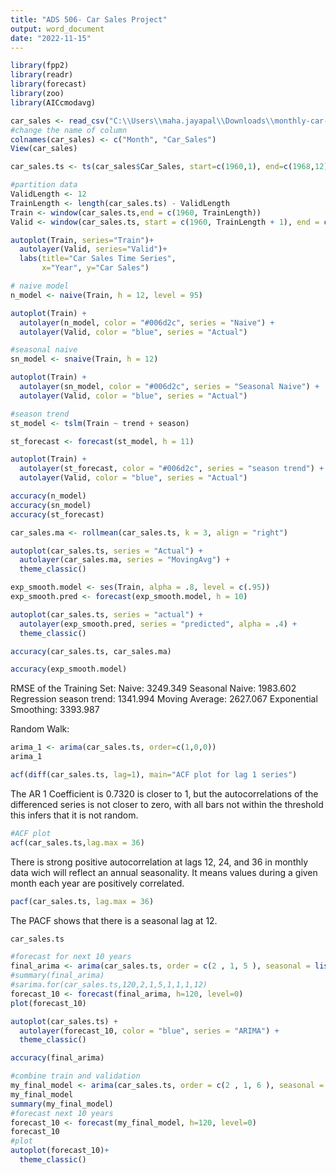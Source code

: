 ```yaml
---
title: "ADS 506- Car Sales Project"
output: word_document
date: "2022-11-15"
---
```


```r
library(fpp2)
library(readr)
library(forecast)
library(zoo)
library(AICcmodavg)
```
```r
car_sales <- read_csv("C:\\Users\\maha.jayapal\\Downloads\\monthly-car-sales.csv",show_col_types = FALSE)
#change the name of column
colnames(car_sales) <- c("Month", "Car_Sales")
View(car_sales)
```

```r
car_sales.ts <- ts(car_sales$Car_Sales, start=c(1960,1), end=c(1968,12), frequency=12)
```
```r
#partition data
ValidLength <- 12
TrainLength <- length(car_sales.ts) - ValidLength
Train <- window(car_sales.ts,end = c(1960, TrainLength))
Valid <- window(car_sales.ts, start = c(1960, TrainLength + 1), end = c(1980, TrainLength + ValidLength))
```

  
```r
autoplot(Train, series="Train")+
  autolayer(Valid, series="Valid")+
  labs(title="Car Sales Time Series",
       x="Year", y="Car Sales")

```
```r
# naive model
n_model <- naive(Train, h = 12, level = 95)

autoplot(Train) +
  autolayer(n_model, color = "#006d2c", series = "Naive") +
  autolayer(Valid, color = "blue", series = "Actual")

```
```r
#seasonal naive
sn_model <- snaive(Train, h = 12)

autoplot(Train) +
  autolayer(sn_model, color = "#006d2c", series = "Seasonal Naive") +
  autolayer(Valid, color = "blue", series = "Actual")
```
```r
#season trend
st_model <- tslm(Train ~ trend + season)

st_forecast <- forecast(st_model, h = 11)

autoplot(Train) +
  autolayer(st_forecast, color = "#006d2c", series = "season trend") +
  autolayer(Valid, color = "blue", series = "Actual")

```

```r
accuracy(n_model)
accuracy(sn_model)
accuracy(st_forecast)
```


```r
car_sales.ma <- rollmean(car_sales.ts, k = 3, align = "right")

autoplot(car_sales.ts, series = "Actual") +
  autolayer(car_sales.ma, series = "MovingAvg") +
  theme_classic()
```
```r
exp_smooth.model <- ses(Train, alpha = .8, level = c(.95))
exp_smooth.pred <- forecast(exp_smooth.model, h = 10)

autoplot(car_sales.ts, series = "actual") +
  autolayer(exp_smooth.pred, series = "predicted", alpha = .4) +
  theme_classic()
```
```r
accuracy(car_sales.ts, car_sales.ma)
```
```r
accuracy(exp_smooth.model)
```
RMSE of the Training Set:
Naive: 3249.349
Seasonal Naive: 1983.602
Regression season trend: 1341.994
Moving Average: 2627.067 
Exponential Smoothing: 3393.987

Random Walk:
```r
arima_1 <- arima(car_sales.ts, order=c(1,0,0))
arima_1
```
```r
acf(diff(car_sales.ts, lag=1), main="ACF plot for lag 1 series")
```
The AR 1 Coefficient is 0.7320 is closer to 1, but the autocorrelations of the
differenced series is not closer to zero, with all bars not within the
threshold this infers that it is not random.


```r
#ACF plot
acf(car_sales.ts,lag.max = 36)
```
There is strong positive autocorrelation at lags 12, 24, and 36 in monthly data wich will reflect an annual seasonality. It means values during a given month each year are positively correlated. 
```r
pacf(car_sales.ts, lag.max = 36)
```
The PACF shows that there is a seasonal lag at 12.

```r
car_sales.ts
```


```r
#forecast for next 10 years
final_arima <- arima(car_sales.ts, order = c(2 , 1, 5 ), seasonal = list(order= c(1 , 1, 1), period=12))
#summary(final_arima)
#sarima.for(car_sales.ts,120,2,1,5,1,1,1,12)
forecast_10 <- forecast(final_arima, h=120, level=0)
plot(forecast_10)
```
```r
autoplot(car_sales.ts) +
  autolayer(forecast_10, color = "blue", series = "ARIMA") +
  theme_classic()

```
```r
accuracy(final_arima)
```


```r
#combine train and validation
my_final_model <- arima(car_sales.ts, order = c(2 , 1, 6 ), seasonal = c(1 , 1, 1))
my_final_model
summary(my_final_model)
#forecast next 10 years
forecast_10 <- forecast(my_final_model, h=120, level=0)
forecast_10
#plot
autoplot(forecast_10)+
  theme_classic() 
```



